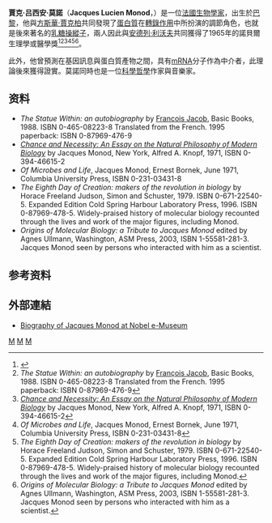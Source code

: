 {{NoteTA|1=zh:賈克;zh-cn:雅克|2=zh:方斯華·賈克柏;zh-cn:弗朗索瓦·雅各布}}
{{Infobox scientist
|name =賈克·莫諾(Jacques Monod)
| birth_name = Jacques Lucien Monod
|image =Jacques Monod nobel.jpg
|image_size = 
|caption =
|birth_date = {{birth date|1910|2|9|df=y}}
|birth_place = [[法國|法國]], [[巴黎|巴黎]]
|residence =
|nationality =  [[法國|法國]]
|death_date = {{death date and age|1976|5|31|1910|2|9|df=y}}
|death_place = [[Cannes,_France|Cannes, France]]
|field = {{Plainlist|
* [[生物化学|生物化学]]
* [[遺傳學|遺傳學]]
* [[分子生物学|分子生物学]]
}}
|work_institution =
|alma_mater =
|doctoral_advisor =
|doctoral_students =
|known_for  = {{Plainlist|
* [[乳糖操縱子|乳糖操縱子]]
* [[Allosteric_regulation|Allosteric regulation]]}}
|prizes = {{Plainlist|
* [[諾貝爾生理學或醫學獎|諾貝爾生理學或醫學獎]] (1965)
* [[Legion_of_Honour|Legion of Honour]]
* [[Fellow_of_the_Royal_Society|ForMemRS]] (1968)}}
|footnotes =
}}

'''賈克·吕西安·莫諾'''（'''Jacques Lucien Monod'''，{{bd|1910年|2月9日|1976年|5月31日}}）是一位[[法國|法國]][[生物學家|生物學家]]，出生於[[巴黎|巴黎]]，他與[[方斯華·賈克柏|方斯華·賈克柏]]共同發現了[[蛋白質|蛋白質]]在[[轉錄作用|轉錄作用]]中所扮演的調節角色，也就是後來著名的[[乳糖操縱子|乳糖操縱子]]，兩人因此與[[安德列·利沃夫|安德列·利沃夫]]共同獲得了1965年的諾貝爾生理學或醫學獎<ref name="nobelprize2">{{cite web|url= http://nobelprize.org/nobel_prizes/medicine/laureates/1965/index.html|title= The Nobel Prize in Physiology or Medicine 1965 François Jacob, André Lwoff, Jacques Monod|publisher= Nobelprize.org|accessdate= 30 June 2010|archive-date= 2007-09-12|archive-url= https://web.archive.org/web/20070912130759/http://nobelprize.org/nobel_prizes/medicine/laureates/1965/index.html|dead-url= no}}</ref><ref>''The Statue Within: an autobiography'' by [[François_Jacob|François Jacob]], Basic Books, 1988. ISBN 0-465-08223-8 Translated from the French. 1995 paperback: ISBN 0-87969-476-9</ref><ref>''[[Chance_and_Necessity|Chance and Necessity: An Essay on the Natural Philosophy of Modern Biology]]'' by Jacques Monod, New York, Alfred A. Knopf, 1971, ISBN 0-394-46615-2</ref><ref>''Of Microbes and Life'', Jacques Monod, Ernest Bornek, June 1971, Columbia University Press, ISBN 0-231-03431-8</ref><ref>''The Eighth Day of Creation: makers of the revolution in biology'' by Horace Freeland Judson, Simon and Schuster, 1979.  ISBN 0-671-22540-5. Expanded Edition Cold Spring Harbour Laboratory Press, 1996. ISBN 0-87969-478-5. Widely{{quantify|date=February 2016}}-praised{{by whom|date=February 2016}} history of molecular biology recounted through the lives and work of the major figures, including Monod.</ref><ref>''Origins of Molecular Biology: a Tribute to Jacques Monod'' edited by Agnes Ullmann, Washington, ASM Press, 2003, ISBN 1-55581-281-3. Jacques Monod seen by persons who interacted with him as a scientist.</ref>。

此外，他曾預測在基因訊息與蛋白質產物之間，具有[[mRNA|mRNA]]分子作為中介者，此理論後來獲得證實。莫諾同時也是一位[[科學哲學|科學哲學]]作家與音樂家。

== 资料 ==
*''The Statue Within: an autobiography'' by [[Francois_Jacob|Francois Jacob]], Basic Books, 1988.  ISBN 0-465-08223-8 Translated from the French.  1995 paperback: ISBN 0-87969-476-9
*''[[偶然性和必然性|Chance and Necessity: An Essay on the Natural Philosophy of Modern Biology]]'' by Jacques Monod, New York, Alfred A. Knopf, 1971, ISBN 0-394-46615-2
*''Of Microbes and Life'', Jacques Monod, Ernest Bornek, June 1971, Columbia University Press, ISBN 0-231-03431-8
*''The Eighth Day of Creation: makers of the revolution in biology'' by Horace Freeland Judson, Simon and Schuster, 1979.  ISBN 0-671-22540-5. Expanded Edition Cold Spring Harbour Laboratory Press, 1996. ISBN 0-87969-478-5. Widely-praised history of molecular biology recounted through the lives and work of the major figures, including Monod.
*''Origins of Molecular Biology: a Tribute to Jacques Monod'' edited by Agnes Ullmann, Washington, ASM Press, 2003, ISBN 1-55581-281-3. Jacques Monod seen by persons who interacted with him as a scientist.

== 参考资料 ==
{{reflist}}

== 外部連結 ==
*[http://www.nobel.se/medicine/laureates/1965/monod-bio.html Biography of Jacques Monod at Nobel e-Museum] {{Wayback|url=http://www.nobel.se/medicine/laureates/1965/monod-bio.html |date=20011217060317 }}

{{諾貝爾生理學或醫學獎獲得者 (1951年-1975年)}}

{{Authority control}}
[[Category:法國遺傳學家|M]]
[[Category:諾貝爾生理學或醫學獎獲得者|M]]
[[Category:無神論者|M]]